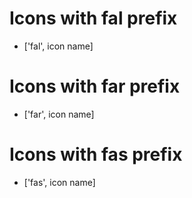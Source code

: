 <!-- Iconography.stories.mdx -->



<Meta title='Atom/Icon' />

# Icons with fal prefix

- ['fal', icon name]

<IconGallery>
  <IconItem name='arrow-down-to-line'>
    <Icon icon={['fal', 'arrow-down-to-line']} />
  </IconItem>
  <IconItem name='arrow-left'>
    <Icon icon={['fal', 'arrow-left']} />
  </IconItem>
  <IconItem name='arrow-up-from-line'>
    <Icon icon={['fal', 'arrow-up-from-line']} />
  </IconItem>
  <IconItem name='arrows-left-right-to-line'>
    <Icon icon={['fal', 'arrows-left-right-to-line']} />
  </IconItem>
  <IconItem name='arrows-to-line'>
    <Icon icon={['fal', 'arrows-to-line']} />
  </IconItem>
  <IconItem name='ballot-check'>
    <Icon icon={['fal', 'ballot-check']} />
  </IconItem>
  <IconItem name='bell'>
    <Icon icon={['fal', 'bell']} />
  </IconItem>
  <IconItem name='briefcase'>
    <Icon icon={['fal', 'briefcase']} />
  </IconItem>
  <IconItem name='calendar-day'>
    <Icon icon={['fal', 'calendar-day']} />
  </IconItem>
  <IconItem name='chart-column'>
    <Icon icon={['fal', 'chart-column']} />
  </IconItem>
  <IconItem name='check'>
    <Icon icon={['fal', 'check']} />
  </IconItem>
  <IconItem name='chevron-down'>
    <Icon icon={['fal', 'chevron-down']} />
  </IconItem>
  <IconItem name='chevron-left'>
    <Icon icon={['fal', 'chevron-left']} />
  </IconItem>
  <IconItem name='chevron-right'>
    <Icon icon={['fal', 'chevron-right']} />
  </IconItem>
  <IconItem name='columns-3'>
    <Icon icon={['fal', 'columns-3']} />
  </IconItem>
  <IconItem name='ellipsis'>
    <Icon icon={['fal', 'ellipsis']} />
  </IconItem>
  <IconItem name='exclamation-triangle'>
    <Icon icon={['fal', 'exclamation-triangle']} />
  </IconItem>
  <IconItem name='external-link'>
    <Icon icon={['fal', 'external-link']} />
  </IconItem>
  <IconItem name='eye'>
    <Icon icon={['fal', 'eye']} />
  </IconItem>
  <IconItem name='file-alt'>
    <Icon icon={['fal', 'file-alt']} />
  </IconItem>
  <IconItem name='filter'>
    <Icon icon={['fal', 'filter']} />
  </IconItem>
  <IconItem name='gear'>
    <Icon icon={['fal', 'gear']} />
  </IconItem>
  <IconItem name='highlighter'>
    <Icon icon={['fal', 'highlighter']} />
  </IconItem>
  <IconItem name='inbox'>
    <Icon icon={['fal', 'inbox']} />
  </IconItem>
  <IconItem name='info-circle'>
    <Icon icon={['fal', 'info-circle']} />
  </IconItem>
  <IconItem name='list-ol'>
    <Icon icon={['fal', 'list-ol']} />
  </IconItem>
  <IconItem name='list-ul'>
    <Icon icon={['fal', 'list-ul']} />
  </IconItem>
  <IconItem name='loader'>
    <Icon icon={['fal', 'loader']} />
  </IconItem>
  <IconItem name='long-arrow-alt-down'>
    <Icon icon={['fal', 'long-arrow-alt-down']} />
  </IconItem>
  <IconItem name='long-arrow-alt-left'>
    <Icon icon={['fal', 'long-arrow-alt-left']} />
  </IconItem>
  <IconItem name='long-arrow-alt-up'>
    <Icon icon={['fal', 'long-arrow-alt-up']} />
  </IconItem>
  <IconItem name='magnifying-glass'>
    <Icon icon={['fal', 'magnifying-glass']} />
  </IconItem>
  <IconItem name='message-exclamation'>
    <Icon icon={['fal', 'message-exclamation']} />
  </IconItem>
  <IconItem name='minus'>
    <Icon icon={['fal', 'minus']} />
  </IconItem>
  <IconItem name='paperclip'>
    <Icon icon={['fal', 'paperclip']} />
  </IconItem>
  <IconItem name='paper-plane'>
    <Icon icon={['fal', 'paper-plane']} />
  </IconItem>
  <IconItem name='pen'>
    <Icon icon={['fal', 'pen']} />
  </IconItem>
  <IconItem name='pipe'>
    <Icon icon={['fal', 'pipe']} />
  </IconItem>
  <IconItem name='plus'>
    <Icon icon={['fal', 'plus']} />
  </IconItem>
  <IconItem name='question-circle'>
    <Icon icon={['fal', 'question-circle']} />
  </IconItem>
  <IconItem name='save'>
    <Icon icon={['fal', 'save']} />
  </IconItem>
  <IconItem name='scale-balanced'>
    <Icon icon={['fal', 'scale-balanced']} />
  </IconItem>
  <IconItem name='spinner'>
    <Icon icon={['fal', 'spinner']} />
  </IconItem>
  <IconItem name='square'>
    <Icon icon={['fal', 'square']} />
  </IconItem>
  <IconItem name='table'>
    <Icon icon={['fal', 'table']} />
  </IconItem>
  <IconItem name='text-size'>
    <Icon icon={['fal', 'text-size']} />
  </IconItem>
  <IconItem name='times'>
    <Icon icon={['fal', 'times']} />
  </IconItem>
  <IconItem name='times-circle'>
    <Icon icon={['fal', 'times-circle']} />
  </IconItem>
  <IconItem name='trash-alt'>
    <Icon icon={['fal', 'trash-alt']} />
  </IconItem>
  <IconItem name='undo'>
    <Icon icon={['fal', 'undo']} />
  </IconItem>
  <IconItem name='user-circle'>
    <Icon icon={['fal', 'user-circle']} />
  </IconItem>
  <IconItem name='user-lock'>
    <Icon icon={['fal', 'user-lock']} />
  </IconItem>
  <IconItem name='user-unlock'>
    <Icon icon={['fal', 'user-unlock']} />
  </IconItem>
  <IconItem name='window-maximize'>
    <Icon icon={['fal', 'window-maximize']} />
  </IconItem>
</IconGallery>

# Icons with far prefix

- ['far', icon name]

<IconGallery>
  <IconItem name='bold'>
    <Icon icon={['far', 'bold']} />
  </IconItem>
  <IconItem name='horizontal-rule'>
    <Icon icon={['far', 'horizontal-rule']} />
  </IconItem>
  <IconItem name='image'>
    <Icon icon={['far', 'image']} />
  </IconItem>
  <IconItem name='indent'>
    <Icon icon={['far', 'indent']} />
  </IconItem>
  <IconItem name='italic'>
    <Icon icon={['far', 'italic']} />
  </IconItem>
  <IconItem name='link'>
    <Icon icon={['far', 'link']} />
  </IconItem>
  <IconItem name='outdent'>
    <Icon icon={['far', 'outdent']} />
  </IconItem>
  <IconItem name='palette'>
    <Icon icon={['far', 'palette']} />
  </IconItem>
  <IconItem name='strikethrough'>
    <Icon icon={['far', 'strikethrough']} />
  </IconItem>
  <IconItem name='underline'>
    <Icon icon={['far', 'underline']} />
  </IconItem>
</IconGallery>

# Icons with fas prefix

- ['fas', icon name]

<IconGallery>
  <IconItem name='caret-down'>
    <Icon icon={['fas', 'caret-down']} />
  </IconItem>
  <IconItem name='circle-check'>
    <Icon icon={['fas', 'circle-check']} />
  </IconItem>
  <IconItem name='circle-xmark'>
    <Icon icon={['fas', 'circle-xmark']} />
  </IconItem>
  <IconItem name='sort'>
    <Icon icon={['fas', 'sort']} />
  </IconItem>
  <IconItem name='sort-down'>
    <Icon icon={['fas', 'sort-down']} />
  </IconItem>
  <IconItem name='sort-up'>
    <Icon icon={['fas', 'sort-up']} />
  </IconItem>
  <IconItem name='square'>
    <Icon icon={['fas', 'square']} />
  </IconItem>
  <IconItem name='square-check'>
    <Icon icon={['fas', 'square-check']} />
  </IconItem>
</IconGallery>

